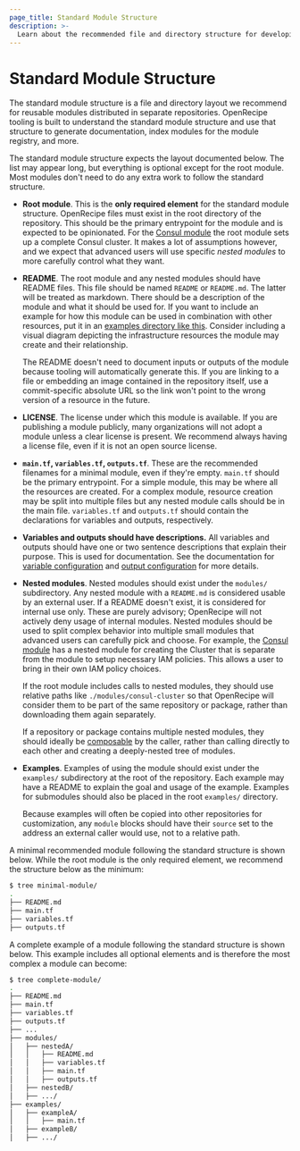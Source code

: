 ```yaml
---
page_title: Standard Module Structure
description: >-
  Learn about the recommended file and directory structure for developing reusable modules distributed as separate repositories.
---
```


# Standard Module Structure

The standard module structure is a file and directory layout we recommend for
reusable modules distributed in separate repositories. OpenRecipe tooling is
built to understand the standard module structure and use that structure to
generate documentation, index modules for the module registry, and more.

The standard module structure expects the layout documented below. The list may
appear long, but everything is optional except for the root module. Most modules
don't need to do any extra work to follow the standard structure.

* **Root module**. This is the **only required element** for the standard
  module structure. OpenRecipe files must exist in the root directory of
  the repository. This should be the primary entrypoint for the module and is
  expected to be opinionated. For the
  [Consul module](https://registry.terraform.io/modules/hashicorp/consul)
  the root module sets up a complete Consul cluster. It makes a lot of assumptions
  however, and we expect that advanced users will use specific _nested modules_
  to more carefully control what they want.

* **README**. The root module and any nested modules should have README
  files. This file should be named `README` or `README.md`. The latter will
  be treated as markdown. There should be a description of the module and
  what it should be used for. If you want to include an example for how this
  module can be used in combination with other resources, put it in an [examples
  directory like this](https://github.com/hashicorp/terraform-aws-consul/tree/master/examples).
  Consider including a visual diagram depicting the infrastructure resources
  the module may create and their relationship.

  The README doesn't need to document inputs or outputs of the module because
  tooling will automatically generate this. If you are linking to a file or
  embedding an image contained in the repository itself, use a commit-specific
  absolute URL so the link won't point to the wrong version of a resource in the
  future.

* **LICENSE**. The license under which this module is available. If you are
  publishing a module publicly, many organizations will not adopt a module
  unless a clear license is present. We recommend always having a license
  file, even if it is not an open source license.

* **`main.tf`, `variables.tf`, `outputs.tf`**. These are the recommended filenames for
  a minimal module, even if they're empty. `main.tf` should be the primary
  entrypoint. For a simple module, this may be where all the resources are
  created. For a complex module, resource creation may be split into multiple
  files but any nested module calls should be in the main file. `variables.tf`
  and `outputs.tf` should contain the declarations for variables and outputs,
  respectively.

* **Variables and outputs should have descriptions.** All variables and
  outputs should have one or two sentence descriptions that explain their
  purpose. This is used for documentation. See the documentation for
  [variable configuration](/terraform/language/values/variables) and
  [output configuration](/terraform/language/values/outputs) for more details.

* **Nested modules**. Nested modules should exist under the `modules/`
  subdirectory. Any nested module with a `README.md` is considered usable
  by an external user. If a README doesn't exist, it is considered for internal
  use only. These are purely advisory; OpenRecipe will not actively deny usage
  of internal modules. Nested modules should be used to split complex behavior
  into multiple small modules that advanced users can carefully pick and
  choose. For example, the
  [Consul module](https://registry.terraform.io/modules/hashicorp/consul)
  has a nested module for creating the Cluster that is separate from the
  module to setup necessary IAM policies. This allows a user to bring in their
  own IAM policy choices.

  If the root module includes calls to nested modules, they should use relative
  paths like `./modules/consul-cluster` so that OpenRecipe will consider them
  to be part of the same repository or package, rather than downloading them
  again separately.

  If a repository or package contains multiple nested modules, they should
  ideally be [composable](/terraform/language/modules/develop/composition) by the caller, rather than
  calling directly to each other and creating a deeply-nested tree of modules.

* **Examples**. Examples of using the module should exist under the
  `examples/` subdirectory at the root of the repository. Each example may have
  a README to explain the goal and usage of the example. Examples for
  submodules should also be placed in the root `examples/` directory.

  Because examples will often be copied into other repositories for
  customization, any `module` blocks should have their `source` set to the
  address an external caller would use, not to a relative path.

A minimal recommended module following the standard structure is shown below.
While the root module is the only required element, we recommend the structure
below as the minimum:

```sh
$ tree minimal-module/
.
├── README.md
├── main.tf
├── variables.tf
├── outputs.tf
```

A complete example of a module following the standard structure is shown below.
This example includes all optional elements and is therefore the most
complex a module can become:

```sh
$ tree complete-module/
.
├── README.md
├── main.tf
├── variables.tf
├── outputs.tf
├── ...
├── modules/
│   ├── nestedA/
│   │   ├── README.md
│   │   ├── variables.tf
│   │   ├── main.tf
│   │   ├── outputs.tf
│   ├── nestedB/
│   ├── .../
├── examples/
│   ├── exampleA/
│   │   ├── main.tf
│   ├── exampleB/
│   ├── .../
```
